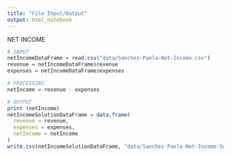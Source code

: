 ```yaml
---
title: "File Input/Output"
output: html_notebook
---
```



NET INCOME

```r
# INPUT
netIncomeDataFrame = read.csv("data/Sanchez-Paola-Net-Income.csv")
revenue = netIncomeDataFrame$revenue
expenses = netIncomeDataFrame$expenses

# PROCESSING
netIncome = revenue - expenses

# OUTPUT
print (netIncome)
netIncomeSolutionDataFrame = data.frame(
  revenue = revenue,
  expenses = expenses,
  netIncome = netIncome
)
write.csv(netIncomeSolutionDataFrame, "data/Sanchez-Paola-Net-Income-Solution.csv")
```

